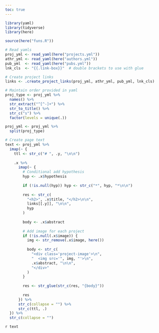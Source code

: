 ```yaml
---
toc: true
---
```


```r
library(yaml)
library(tidyverse)
library(here)

source(here("funs.R"))

# Read yamls
proj_yml <- read_yaml(here("projects.yml"))
athr_yml <- read_yaml(here("authors.yml"))
pub_yml  <- read_yaml(here("pubs.yml"))
lnk_cls  <- "{{.link-box}}"  # double brackets to use with glue

# Create project links
links <- .create_project_links(proj_yml, athr_yml, pub_yml, lnk_cls)

# Maintain order provided in yaml
proj_type <- proj_yml %>%
  names() %>%
  str_extract("^[^-]+") %>%
  str_to_title() %>%
  str_c("s") %>%
  factor(levels = unique(.))

proj_yml <- proj_yml %>%
  split(proj_type)

# Create page text
text <- proj_yml %>%
  imap(~ {
    ttl <- str_c("# ", .y, "\n\n")
    
    .x %>%
      imap(~ {
        # Conditional add hypothesis
        hyp <- .x$hypothesis
        
        if (!is.null(hyp)) hyp <- str_c("*", hyp, "*\n\n")
        
        res <- str_c(
          "<h2>", .x$title, "</h2>\n\n",
          links[[.y]], "\n\n",
          hyp
        )
        
        body <- .x$abstract
        
        # Add image for each project
        if (!is.null(.x$image)) {
          img <- str_remove(.x$image, here())
          
          body <- str_c(
            "<div class='project-image'>\n",
            "  <img src='", img, "'>\n",
            .x$abstract, "\n\n",
            "</div>"
          )
        }
        
        res <- str_glue(str_c(res, "{body}"))
        
        res
      }) %>%
      str_c(collapse = "") %>%
      str_c(ttl, .)
  }) %>%
  str_c(collapse = "")
```

`r text`
